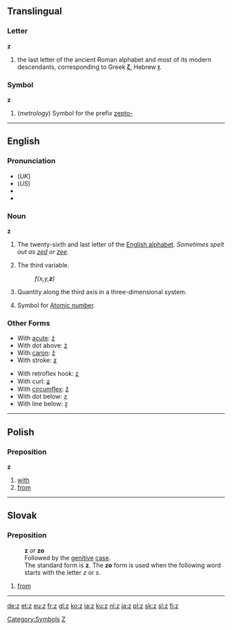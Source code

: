 {{see|Z|ʒ|Ζ}}
==Translingual==
===Letter===
'''z'''
# the last letter of the ancient Roman alphabet and most of its modern descendants, corresponding to Greek '''[[ζ]]''', Hebrew '''[[ז]]'''.

===Symbol===
'''z'''
# (''metrology'') Symbol for the prefix [[zepto-]]

----

==English==

===Pronunciation===
* (''UK'') {{IPA|/zɛd/}}
* (''US'') {{IPA|/zi:/}}
* {{audio|en-uk-z.ogg|Audio (UK)}}
* {{audio|en-us-z.ogg|Audio (US)}}

===Noun===
'''z'''
#The twenty-sixth and last letter of the [[Wiktionary:About Roman script|English alphabet]].  ''Sometimes spelt out as [[zed]] or [[zee]].''
# {{cattag|mathematics}} The third variable.
#: ''f(x,y,'''z''')''
# {{cattag|geometry}} Quantity along the third axis in a three-dimensional system.
# {{cattag|chemistry}} {{italbrac|italicized}} Symbol for [[Atomic number]].

===Other Forms===
{{top2}}
*With [[acute]]: [[ź]]
*With dot above: [[ż]]
*With [[caron]]: [[ž]]
*With stroke: [[ƶ]]
{{mid2}}
*With retroflex hook: [[ʐ]]
*With curl: [[ʑ]]
*With [[circumflex]]: [[ẑ]]
*With dot below: [[ẓ]]
*With line below: [[ẕ]]
{{bottom}}

----

== Polish==
=== Preposition ===
'''z'''
#[[with]]
#[[from]]

----

== Slovak ==
=== Preposition ===
: '''z''' ''or'' '''zo'''
: Followed by the [[genitive]] [[case]].
: The standard form is '''z'''. The '''zo''' form is used when the following word starts with the letter ''z'' or ''s''.
# [[from]]
----

[[Category:Symbols]]
[[Category:Latin letters|Z]]

[[de:z]]
[[et:z]]
[[eu:z]]
[[fr:z]]
[[gl:z]]
[[ko:z]]
[[ia:z]]
[[ku:z]]
[[nl:z]]
[[ja:z]]
[[pl:z]]
[[sk:z]]
[[sl:z]]
[[fi:z]]